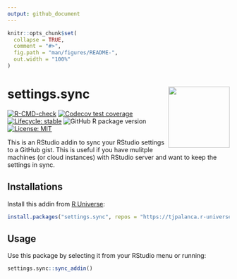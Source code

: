 ```yaml
---
output: github_document
---
```


<!-- README.md is generated from README.Rmd. Please edit that file -->

```r
knitr::opts_chunk$set(
  collapse = TRUE,
  comment = "#>",
  fig.path = "man/figures/README-",
  out.width = "100%"
)
```

# settings.sync <img src='man/figures/logo.png' align="right" height="139" />

<!-- badges: start -->
[![R-CMD-check](https://github.com/tjpalanca/settings.sync/workflows/R-CMD-check/badge.svg)](https://github.com/tjpalanca/settings.sync/actions)
[![Codecov test coverage](https://codecov.io/gh/tjpalanca/settings.sync/branch/master/graph/badge.svg)](https://codecov.io/gh/tjpalanca/settings.sync?branch=master)
[![Lifecycle: stable](https://img.shields.io/badge/lifecycle-stable-brightgreen.svg)](https://lifecycle.r-lib.org/articles/stages.html#stable)
![GitHub R package version](https://img.shields.io/github/r-package/v/tjpalanca/settings.sync)
[![License: MIT](https://img.shields.io/badge/License-MIT-yellow.svg)](https://opensource.org/licenses/MIT)
<!-- badges: end -->

This is an RStudio addin to sync your RStudio settings to a GitHub gist. This
is useful if you have mulitple machines (or cloud instances) with RStudio 
server and want to keep the settings in sync. 

## Installations 

Install this addin from [R Universe](https://tjpalanca.r-universe.dev):

```r
install.packages("settings.sync", repos = "https://tjpalanca.r-universe.dev")
```

## Usage 

Use this package by selecting it from your RStudio menu or running:

```r
settings.sync::sync_addin()
```
